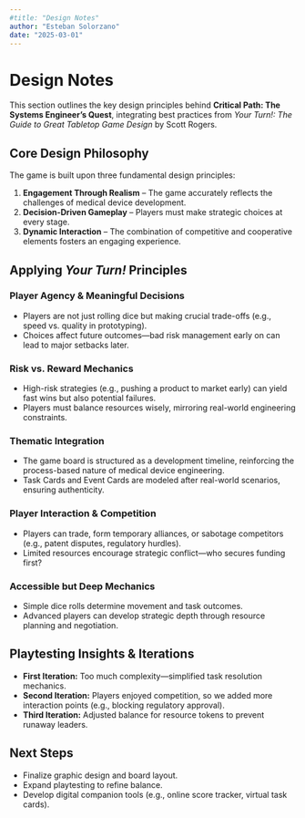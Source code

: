 ```yaml
---
#title: "Design Notes"
author: "Esteban Solorzano"
date: "2025-03-01"
---
```


# Design Notes

This section outlines the key design principles behind **Critical Path: The Systems Engineer’s Quest**, integrating best practices from *Your Turn!: The Guide to Great Tabletop Game Design* by Scott Rogers.

## Core Design Philosophy
The game is built upon three fundamental design principles:

1. **Engagement Through Realism** – The game accurately reflects the challenges of medical device development.
2. **Decision-Driven Gameplay** – Players must make strategic choices at every stage.
3. **Dynamic Interaction** – The combination of competitive and cooperative elements fosters an engaging experience.

## Applying *Your Turn!* Principles
### Player Agency & Meaningful Decisions
- Players are not just rolling dice but making crucial trade-offs (e.g., speed vs. quality in prototyping).
- Choices affect future outcomes—bad risk management early on can lead to major setbacks later.

### Risk vs. Reward Mechanics
- High-risk strategies (e.g., pushing a product to market early) can yield fast wins but also potential failures.
- Players must balance resources wisely, mirroring real-world engineering constraints.

### Thematic Integration
- The game board is structured as a development timeline, reinforcing the process-based nature of medical device engineering.
- Task Cards and Event Cards are modeled after real-world scenarios, ensuring authenticity.

### Player Interaction & Competition
- Players can trade, form temporary alliances, or sabotage competitors (e.g., patent disputes, regulatory hurdles).
- Limited resources encourage strategic conflict—who secures funding first?

### Accessible but Deep Mechanics
- Simple dice rolls determine movement and task outcomes.
- Advanced players can develop strategic depth through resource planning and negotiation.

## Playtesting Insights & Iterations
- **First Iteration:** Too much complexity—simplified task resolution mechanics.
- **Second Iteration:** Players enjoyed competition, so we added more interaction points (e.g., blocking regulatory approval).
- **Third Iteration:** Adjusted balance for resource tokens to prevent runaway leaders.

## Next Steps
- Finalize graphic design and board layout.
- Expand playtesting to refine balance.
- Develop digital companion tools (e.g., online score tracker, virtual task cards).